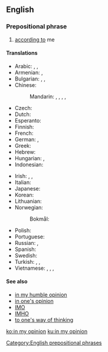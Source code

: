 ==English==

===Prepositional phrase===
{{en-prep phrase|[[in]] [[my]] [[opinion]]}}

# [[according to]] me

====Translations====
{{trans-top|according to me}}
* Arabic: {{t|ar|في رأيي|tr=fi raa'i}}, {{t|ar|لرأي|tr=li-raa'i}}, {{t|ar|فِي ظَنِّي|sc=Arab}}
* Armenian: {{t|hy|իմ կարծիքով|sc=Armn}}, {{t|hy|ըստ իս|sc=Armn}}
* Bulgarian: {{t|bg|според мен|sc=Cyrl}}, {{t|bg|по мое мнение|sc=Cyrl}}, {{t|bg|по моему|sc=Cyrl}}
* Chinese:
*: Mandarin: {{t+|cmn|對我來說|sc=Hani}}, {{t|cmn|对我来说|tr=duì wǒ lái shuō|sc=Hani}}, {{t+|cmn|依我看|tr=yī wǒ kàn|sc=Hani}}, {{t|cmn|在我看來|sc=Hani}}, {{t|cmn|在我看来|tr=zài wǒ kàn lái|sc=Hani}}
* Czech: {{t|cs|podle mého mínění}}
* Dutch: {{t|nl|naar mijn mening}}
* Esperanto: {{t|eo|miaopinie}}
* Finnish: {{t|fi|([[minun]]) [[mielestäni]]}}
* French: {{t+|fr|à mon avis}}
* German: {{t|de|meiner Meinung nach}}, {{t|de|meines Erachtens}}
* Greek: {{t|el|κατά τη γνώμη μου|tr=kata ti gnomi mu|sc=Grek}}
* Hebrew: {{t|he|לדעתי|tr=leda'atí|sc=Hebr}}
* Hungarian: {{t|hu|véleményem szerint}}, {{t|hu|szerintem}}
* Indonesian: {{t|id|menurut pendapat saya}}
{{trans-mid}}
* Irish: {{t|ga|dar liom}}, {{t|ga|dar liomsa}} {{qualifier|emphatic}}, {{t|ga|is dóigh liom}}
* Italian: {{t|it|secondo me}}
* Japanese: {{t|ja|私見では|tr=しけんでは, shiken dewa}}
* Korean: {{t|ko|내 생각엔|sc=Kore}}
* Lithuanian: {{t|lt|mano nuomone}}
* Norwegian:
*: Bokmål: {{t|nb|etter min mening}}
* Polish: {{t-check|pl|[[mój|moim]] [[zdanie]]m}} <!-- was "[[mój|moim]] [[zdanie]]m" - assumed sum-of-parts; if an idiom, remove the wikilinks to the individual words. see [[User:Kephir/gadgets/xte#Translation_fixing]] -->
* Portuguese: {{t|pt|na minha opinião}}
* Russian: {{t+|ru|по-моему|tr=po-mójemu}}, {{t|ru|по моему мнению|tr=po mojemú mnéniju}}
* Spanish: {{t|es|en mi opinión}}
* Swedish: {{t|sv|i min mening}}
* Turkish: {{t+|tr|bence}}, {{t|tr|bana göre}}, {{t|tr|fikrimce}}
* Vietnamese: {{t|vi|theo tôi}}, {{t|vi|theo tôi nghĩ}}, {{t|vi|theo mình}}, {{t|vi|theo mình nghĩ}}
{{trans-bottom}}

====See also====
* [[in my humble opinion]]
* [[in one's opinion]]
* [[IMO]]
* [[IMHO]]
* [[to one's way of thinking]]

[[Category:English prepositional phrases]]

[[ko:in my opinion]]
[[ku:in my opinion]]